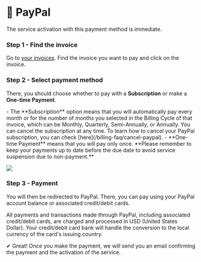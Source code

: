 # 💸 PayPal


<Callout>
The service activation with this payment method is immediate.
</Callout>

<Steps>

### Step 1 - Find the invoice
Go to [your invoices](https://billing.vexyhost.com/clientarea.php?action=invoices). Find the invoice you want to pay and click on the invoice.

### Step 2 - Select payment method
There, you should choose whether to pay with a **Subscription** or make a **One-time Payment**.

<Callout type="info">
- The **Subscription** option means that you will automatically pay every month or for the number of months you selected in the Billing Cycle of that invoice, which can be Monthly, Quarterly, Semi-Annually, or Annually. You can cancel the subscription at any time. To learn how to cancel your PayPal subscription, you can check [here](/billing-faq/cancel-paypal).
- **One-time Payment** means that you will pay only once. **Please remember to keep your payments up to date before the due date to avoid service suspension due to non-payment.**
</Callout>

![](https://i.imgur.com/H8x3sd5.png)

### Step 3 - Payment
You will then be redirected to PayPal. There, you can pay using your PayPal account balance or associated credit/debit cards.

<Callout type="info">
All payments and transactions made through PayPal, including associated credit/debit cards, are charged and processed in USD (United States Dollar). Your credit/debit card bank will handle the conversion to the local currency of the card's issuing country.
</Callout>

</Steps>

✔ Great! Once you make the payment, we will send you an email confirming the payment and the activation of the service.
